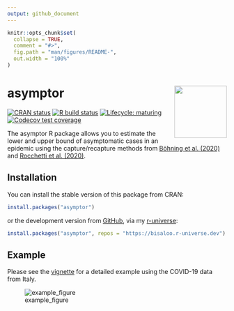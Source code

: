 ```yaml
---
output: github_document
---
```


<!-- README.md is generated from README.Rmd. Please edit that file -->

```r
knitr::opts_chunk$set(
  collapse = TRUE,
  comment = "#>",
  fig.path = "man/figures/README-",
  out.width = "100%"
)
```

# asymptor <img src="man/figures/logo.gif" align="right" alt="" width="120" />

<!-- badges: start -->
[![CRAN status](https://www.r-pkg.org/badges/version-ago/asymptor)](https://CRAN.R-project.org/package=asymptor)
[![R build status](https://github.com/Bisaloo/asymptor/workflows/R-CMD-check/badge.svg)](https://github.com/Bisaloo/asymptor/actions)
[![Lifecycle: maturing](https://img.shields.io/badge/lifecycle-maturing-blue.svg)](https://www.tidyverse.org/lifecycle/#maturing)
[![Codecov test coverage](https://codecov.io/gh/Bisaloo/asymptor/branch/main/graph/badge.svg)](https://codecov.io/gh/Bisaloo/asymptor?branch=main)
<!-- badges: end -->

The asymptor R package allows you to estimate the lower and upper bound of
asymptomatic cases in an epidemic using the capture/recapture methods from
[Böhning et al. (2020)](https://doi.org/10.1016/j.ijid.2020.06.009) and
[Rocchetti et al. (2020)](https://doi.org/10.1101/2020.07.14.20153445).

## Installation

You can install the stable version of this package from CRAN:

```r
install.packages("asymptor")
```

or the development version from [GitHub](https://github.com/bisaloo), via my 
[r-universe](https://bisaloo.r-universe.dev/):

```r
install.packages("asymptor", repos = "https://bisaloo.r-universe.dev")
```

## Example

Please see the
[vignette](https://bisaloo.github.io/asymptor/articles/example.html) for a
detailed example using the COVID-19 data from Italy.

![example_figure](https://bisaloo.github.io/asymptor/articles/example_files/figure-html/example_fig-1.png)
